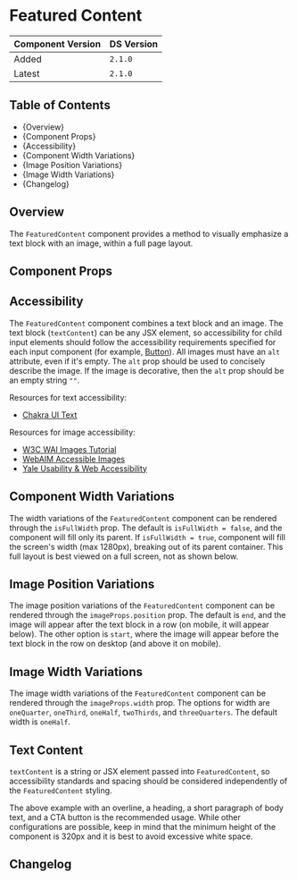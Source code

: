 
<Meta of={FeaturedContentStories} />

# Featured Content

| Component Version | DS Version |
| ----------------- | ---------- |
| Added             | `2.1.0`    |
| Latest            | `2.1.0`    |

## Table of Contents

- {<Link href="#overview" target="_self">Overview</Link>}
- {<Link href="#component-props" target="_self">Component Props</Link>}
- {<Link href="#accessibility" target="_self">Accessibility</Link>}
- {<Link href="#component-width-variations" target="_self">Component Width Variations</Link>}
- {<Link href="#image-position-variations" target="_self">Image Position Variations</Link>}
- {<Link href="#image-width-variations" target="_self">Image Width Variations</Link>}
- {<Link href="#changelog" target="_self">Changelog</Link>}

## Overview

The `FeaturedContent` component provides a method to visually emphasize a text block with an image, within a full page layout.

## Component Props

<Canvas of={FeaturedContentStories.WithControls} />

<ArgTypes of={FeaturedContentStories.WithControls} />

## Accessibility

The `FeaturedContent` component combines a text block and an image. The text block (`textContent`) can be any JSX element, so accessibility for child input elements should follow the accessibility requirements specified for each input component (for example, [Button](https://nypl.github.io/nypl-design-system/reservoir/v1/?path=/docs/components-form-elements-button--docs)).
All images must have an `alt` attribute, even if it's empty. The `alt` prop should be used to concisely describe the image.
If the image is decorative, then the `alt` prop should be an empty string `""`.

Resources for text accessibility:

- [Chakra UI Text](https://chakra-ui.com/docs/components/typography/text)

Resources for image accessibility:

- [W3C WAI Images Tutorial](https://www.w3.org/WAI/tutorials/images/)
- [WebAIM Accessible Images](https://webaim.org/techniques/images/)
- [Yale Usability & Web Accessibility](https://usability.yale.edu/web-accessibility/articles/images)

## Component Width Variations

The width variations of the `FeaturedContent` component can be rendered through the `isFullWidth` prop.
The default is `isFullWidth = false`, and the component will fill only its parent. If `isFullWidth = true`, component will fill the screen's width (max 1280px), breaking out of its parent container.
This full layout is best viewed on a full screen, not as shown below.

<Canvas of={FeaturedContentStories.LayoutVariations} />

## Image Position Variations

The image position variations of the `FeaturedContent` component can be rendered through the `imageProps.position` prop. The default is `end`, and the image will appear after the text block in a row (on mobile, it will appear below).
The other option is `start`, where the image will appear before the text block in the row on desktop (and above it on mobile).

<Canvas of={FeaturedContentStories.ImagePositionVariations} />

## Image Width Variations

The image width variations of the `FeaturedContent` component can be rendered through the `imageProps.width` prop.
The options for width are `oneQuarter`, `oneThird`, `oneHalf`, `twoThirds`, and `threeQuarters`. The default width is `oneHalf`.

<Canvas of={FeaturedContentStories.imageWidthVariations} />

## Text Content

`textContent` is a string or JSX element passed into `FeaturedContent`, so accessibility standards and spacing should be considered independently of the `FeaturedContent` styling.

The above example with an overline, a heading, a short paragraph of body text, and a CTA button is the recommended usage. While other configurations are possible, keep in mind that the minimum height of the component is 320px and it is best to avoid excessive white space.

<Canvas of={FeaturedContentStories.textContentVariations} />

## Changelog

<ComponentChangelogTable changelogData={changelogData} />
